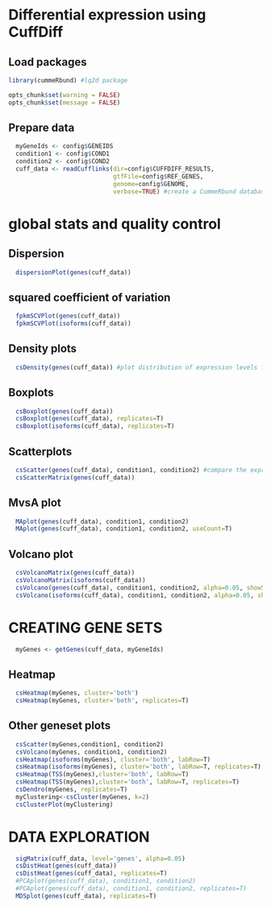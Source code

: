 Differential expression using CuffDiff
========================================================
  
<!-- dataTables -->
<script src="http://ajax.aspnetcdn.com/ajax/jquery.dataTables/1.9.4/jquery.dataTables.js"></script>
<link rel="stylesheet" href="http://ajax.aspnetcdn.com/ajax/jquery.dataTables/1.9.4/css/jquery.dataTables.css"/>
<script src="http://next.datatables.net/release-datatables/examples/resources/bootstrap/3/dataTables.bootstrap.js"></script>
<link rel="stylesheet" href="http://next.datatables.net/release-datatables/examples/resources/bootstrap/3/dataTables.bootstrap.css"/>
  
<!-- TableTools -->
<script src="http://cdn.aldu.net/jquery.datatables/extras/tabletools/2.0.3/js/TableTools.js"></script>
<link rel="stylesheet" href="http://cdn.aldu.net/jquery.datatables/extras/tabletools/2.0.3/css/TableTools.css"/>
  
<!-- ZeroClipboard -->
<script src="http://cdn.aldu.net/jquery.datatables/extras/tabletools/2.0.3/js/ZeroClipboard.js"></script>
  
<!-- ColViz -->
<script src="http://cdn.eventcore.com/js/plugins/dataTables.ColVis-1.07.js"></script>
  
## Load packages
  
```{r start}
library(cummeRbund) #lq2d package

opts_chunk$set(warning = FALSE)
opts_chunk$set(message = FALSE)
```

## Prepare data

```{r prepareData}
  myGeneIds <- config$GENEIDS
  condition1 <- config$COND1
  condition2 <- config$COND2
  cuff_data <- readCufflinks(dir=config$CUFFDIFF_RESULTS,
                             gtfFile=config$REF_GENES, 
                             genome=config$GENOME, 
                             verbose=TRUE) #create a CummeRbund database from cuffdiff output
```

# global stats and quality control

## Dispersion
```{r dispersion}
  dispersionPlot(genes(cuff_data))
```

## squared coefficient of variation
```{r sqdvariation}
  fpkmSCVPlot(genes(cuff_data))
  fpkmSCVPlot(isoforms(cuff_data))
```

## Density plots

```{r density}
  csDensity(genes(cuff_data)) #plot distribution of expression levels for each samplecsDensity(genes(cuff_data), replicates=T)
```

## Boxplots
```{r boxplots}
  csBoxplot(genes(cuff_data))
  csBoxplot(genes(cuff_data), replicates=T)
  csBoxplot(isoforms(cuff_data), replicates=T)
```

## Scatterplots

```{r scatterplots}
  csScatter(genes(cuff_data), condition1, condition2) #compare the expression of each gene in two conditions with a scatter plot
  csScatterMatrix(genes(cuff_data))
```

## MvsA plot

```{r mvsa}
  MAplot(genes(cuff_data), condition1, condition2)
  MAplot(genes(cuff_data), condition1, condition2, useCount=T)
```

## Volcano plot

```{r volcano}
  csVolcanoMatrix(genes(cuff_data))
  csVolcanoMatrix(isoforms(cuff_data))
  csVolcano(genes(cuff_data), condition1, condition2, alpha=0.05, showSignificant=TRUE, features=TRUE, xlimits=c(-10,10)) #create a volcano plot to inspect differentially expressed genes
  csVolcano(isoforms(cuff_data), condition1, condition2, alpha=0.05, showSignificant=TRUE, features=TRUE, xlimits=c(-10,10)) #create a volcano plot to inspect differentially expressed genes
```

# CREATING GENE SETS

```{r}
  myGenes <- getGenes(cuff_data, myGeneIds)
```

## Heatmap

```{r heatmap}
  csHeatmap(myGenes, cluster='both')
  csHeatmap(myGenes, cluster='both', replicates=T)
```

## Other geneset plots

```{r othergsetplots}
  csScatter(myGenes,condition1, condition2)
  csVolcano(myGenes, condition1, condition2)
  csHeatmap(isoforms(myGenes), cluster='both', labRow=T)
  csHeatmap(isoforms(myGenes), cluster='both', labRow=T, replicates=T)
  csHeatmap(TSS(myGenes),cluster='both', labRow=T)
  csHeatmap(TSS(myGenes),cluster='both', labRow=T, replicates=T)
  csDendro(myGenes, replicates=T) 
  myClustering<-csCluster(myGenes, k=2)
  csClusterPlot(myClustering)
```

# DATA EXPLORATION

```{r dataexploration}
  sigMatrix(cuff_data, level='genes', alpha=0.05)
  csDistHeat(genes(cuff_data))
  csDistHeat(genes(cuff_data), replicates=T)
  #PCAplot(genes(cuff_data), condition1, condition2)
  #PCAplot(genes(cuff_data), condition1, condition2, replicates=T)
  MDSplot(genes(cuff_data), replicates=T)
```
